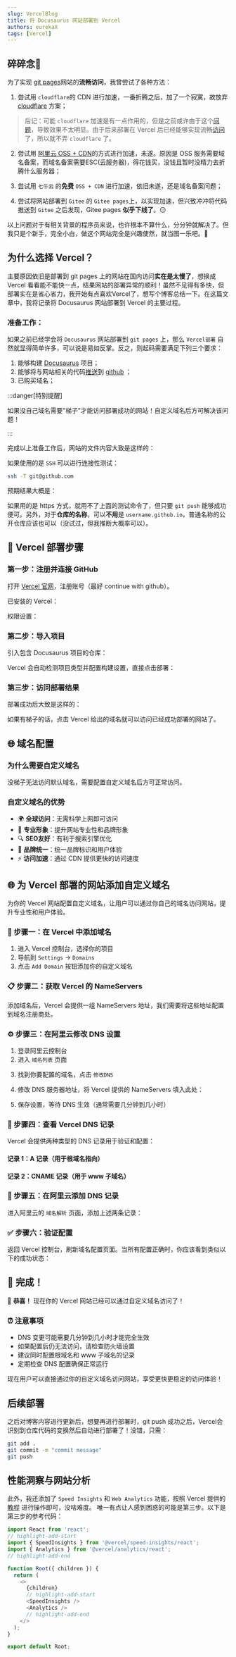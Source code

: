 ```yaml
---
slug: VercelBlog
title: 将 Docusaurus 网站部署到 Vercel 
authors: eurekaX
tags: [Vercel]
---
```




<!-- truncate -->

## 碎碎念🥱

为了实现 [git pages](https://eurekashadow.github.io/ )网站的**流畅访问**，我曾尝试了各种方法：

1. 尝试用 `cloudflare`的 CDN 进行加速，一番折腾之后，加了一个寂寞，故放弃 [cloudflare](https://www.cloudflare-cn.com/ ) 方案；

> 后记：可能 `cloudflare` 加速是有一点作用的，但是之前或许由于这个[问题](/docs/Issues#the-issue-of-the-build-folder-being-too-large )，导致效果不太明显。由于后来部署在 Vercel 后已经能够实现流畅[访问](https://www.eurekashadow.xin/ )了，所以就不弄 `cloudflare` 了。

2. 尝试用 [阿里云 OSS + CDN](https://www.aliyun.com/solution/tech-solution/oss-x-cdn?spm=5176.28507329.J_XmGx2FZCDAeIy2ZCWL7sW.32.384a2868h1X2kE&scm=20140722.S_product@@%E6%8A%80%E6%9C%AF%E8%A7%A3%E5%86%B3%E6%96%B9%E6%A1%88@@2835888._.RL_CDN-LOC_2024NSHelpLink-OR_ser-PAR1_213e36dc17561936131571537ec7dc-V_4-P0_0-P1_0 )的方式进行加速，未遂。原因是 OSS 服务需要域名备案，而域名备案需要ESC(云服务器)，得花钱买，没钱且暂时没精力去折腾什么服务器；

3. 尝试用 `七牛云` 的**免费** `OSS + CDN` 进行加速，依旧未遂，还是域名备案问题；

4. 尝试将网站部署到 `Gitee` 的 `Gitee pages`上，以实现加速，但兴致冲冲将代码推送到 `Gitee` 之后发现，Gitee pages **似乎下线了**。😑 

以上问题对于有相关背景的程序员来说，也许根本不算什么，分分钟就解决了。但我只是个新手，完全小白，做这个网站完全是兴趣使然，就当图一乐吧。🤣

## 为什么选择 Vercel？

主要原因依旧是部署到 git pages 上的网站在国内访问**实在是太慢了**，想换成 Vercel 看看能不能快一点，结果网站的部署异常的顺利！虽然不见得有多快，但部署实在是省心省力，我开始有点喜欢Vercel了，想写个博客总结一下。在这篇文章中，我将记录将 Docusaurus 网站部署到 Vercel 的主要过程。

### 准备工作：
如果之前已经学会将 `Docusaurus` 网站部署到 `git pages` 上，那么 `Vercel部署` 自然就显得简单许多，可以说是易如反掌。反之，则起码需要满足下列三个要求：
1. 能够构建 [Docusaurus](https://www.docusaurus.cn/docs "官方参考文档") 项目；
2. 能够将与网站相关的代码[推送](https://blog.csdn.net/jiunian_2761/article/details/122907766 "参考")到 [github](https://github.com/) ；
3. 已购买域名；

:::danger[特别提醒]

如果没自己域名需要"梯子"才能访问部署成功的网站！自定义域名后方可解决该问题！

:::

完成以上准备工作后，网站的文件内容大致是这样的：

<p><CardImg src="/img/Blog/DocAndGit.jpg" alt="内容" isCenter={true} /></p>

如果使用的是 `SSH` 可以进行连接性测试：
```bash title="bash"
ssh -T git@github.com
```
预期结果大概是：

<p><CardImg src="/img/Blog/SSHTest.jpg" alt="测试结果" isCenter={true} /></p>

如果用的是 https 方式，就用不了上面的测试命令了，但只要 `git push` 能够成功便可。另外，对于**仓库的名称**，可以**不用**是 `username.github.io`，普通名称的公开仓库应该也可以（没试过，但我推断大概率可以）。

## 🚀 Vercel 部署步骤

### 第一步：注册并连接 GitHub

打开 [Vercel 官网](https://vercel.com/)，注册账号（最好 continue with github）。

已安装的 Vercel：

<p><CardImg src="/img/Blog/Vercelinstall.jpg" alt="已安装Vercel" isCenter={true} /></p>

权限设置：

<p><CardImg src="/img/Blog/VercelPer.jpg" alt="Permission" isCenter={true} /></p>

### 第二步：导入项目

引入包含 Docusaurus 项目的仓库：

<p><CardImg src="/img/Blog/GithubRepoImport.jpg" alt="import" isCenter={true} /></p>

Vercel 会自动检测项目类型并配置构建设置，直接点击部署：

<p><CardImg src="/img/Blog/VercelDeploy.jpg" alt="Deploy" isCenter={true} /></p>

### 第三步：访问部署结果

部署成功后大致是这样的：

<p><CardImg src="/img/Blog/VercelDomain.jpg" alt="Deploy" isCenter={true} /></p>

如果有梯子的话，点击 Vercel 给出的域名就可以访问已经成功部署的网站了。

## 🌐 域名配置

### 为什么需要自定义域名

没梯子无法访问默认域名，需要配置自定义域名后方可正常访问。

### 自定义域名的优势

- 🌍 **全球访问**：无需科学上网即可访问
- 🏢 **专业形象**：提升网站专业性和品牌形象
- 🔍 **SEO友好**：有利于搜索引擎优化
- 🔗 **品牌统一**：统一品牌标识和用户体验
- ⚡ **访问加速**：通过 CDN 提供更快的访问速度

## 🌐 为 Vercel 部署的网站添加自定义域名

为你的 Vercel 网站配置自定义域名，让用户可以通过你自己的域名访问网站，提升专业性和用户体验。

### 🔧 步骤一：在 Vercel 中添加域名

1. 进入 Vercel 控制台，选择你的项目
2. 导航到 `Settings` → `Domains`
3. 点击 `Add Domain` 按钮添加你的自定义域名

<p><CardImg src="/img/Blog/VercelAddDomain1.jpg" alt="在 Vercel 中添加域名" isCenter={true} /></p>

### 📋 步骤二：获取 Vercel 的 NameServers

添加域名后，Vercel 会提供一组 NameServers 地址，我们需要将这些地址配置到域名注册商处。

<p><CardImg src="/img/Blog/VercelAddDomain2.jpg" alt="获取 Vercel NameServers" isCenter={true} /></p>

### ⚙️ 步骤三：在阿里云修改 DNS 设置

1. 登录阿里云控制台
2. 进入 `域名列表` 页面

<p><CardImg src="/img/Blog/VercelAddDomain3.jpg" alt="阿里云域名列表" isCenter={true} /></p>

3. 找到你要配置的域名，点击 `修改DNS`

<p><CardImg src="/img/Blog/VercelAddDomain4.jpg" alt="域名解析设置入口" isCenter={true} /></p>

4. 修改 DNS 服务器地址，将 Vercel 提供的 NameServers 填入此处：

<p><CardImg src="/img/Blog/VercelDNSModify.jpg" alt="修改 DNS 服务器" isCenter={true} /></p>

5. 保存设置，等待 DNS 生效（通常需要几分钟到几小时）

<p><CardImg src="/img/Blog/VercelAddDomain5.jpg" alt="DNS 修改完成" isCenter={true} /></p>

### 📝 步骤四：查看 Vercel DNS 记录

Vercel 会提供两种类型的 DNS 记录用于验证和配置：

#### 记录 1：A 记录（用于根域名指向）

<p><CardImg src="/img/Blog/VercelAddDomain6.jpg" alt="A 记录配置" isCenter={true} /></p>

#### 记录 2：CNAME 记录（用于 www 子域名）

<p><CardImg src="/img/Blog/VercelAddDomain7.jpg" alt="CNAME 记录配置" isCenter={true} /></p>

### 🔄 步骤五：在阿里云添加 DNS 记录

进入阿里云的 `域名解析` 页面，添加上述两条记录：

<p><CardImg src="/img/Blog/VercelAddDomain9.jpg" alt="在阿里云添加 DNS 记录" isCenter={true} /></p>

### ✅ 步骤六：验证配置

返回 Vercel 控制台，刷新域名配置页面。当所有配置正确时，你应该看到类似以下的成功状态：

<p><CardImg src="/img/Blog/VercelAddDomain8.jpg" alt="域名配置成功" isCenter={true} /></p>

## 🎉 完成！

🎉 **恭喜！** 现在你的 Vercel 网站已经可以通过自定义域名访问了！

### ⏰ 注意事项
- DNS 变更可能需要几分钟到几小时才能完全生效
- 如果配置后仍无法访问，请检查防火墙设置
- 建议同时配置根域名和 www 子域名的记录
- 定期检查 DNS 配置确保正常运行

现在用户可以直接通过你的自定义域名访问网站，享受更快更稳定的访问体验！

## 后续部署

之后对博客内容进行更新后，想要再进行部署时，git push 成功之后，Vercel会识别到仓库代码的变换然后自动进行部署了！没错，只需：
```bash title="bash"
git add .
git commit -m "commit message"
git push
```
## 性能洞察与网站分析
此外，我还添加了 `Speed Insights` 和 `Web Analytics` 功能，按照 Vercel 提供的[教程](https://vercel.com/docs/speed-insights ) 进行操作即可，没啥难度。
唯一有点让人感到困惑的可能是第三步。以下是第三步的参考代码：
```js title="src/theme/Root.js"
import React from 'react';
// highlight-add-start
import { SpeedInsights } from '@vercel/speed-insights/react';
import { Analytics } from '@vercel/analytics/react';
// highlight-add-end

function Root({ children }) {
  return (
    <>
      {children}
	  // highlight-add-start
      <SpeedInsights />
	  <Analytics />
	  // highlight-add-end
    </>
  );
}

export default Root;
```

















